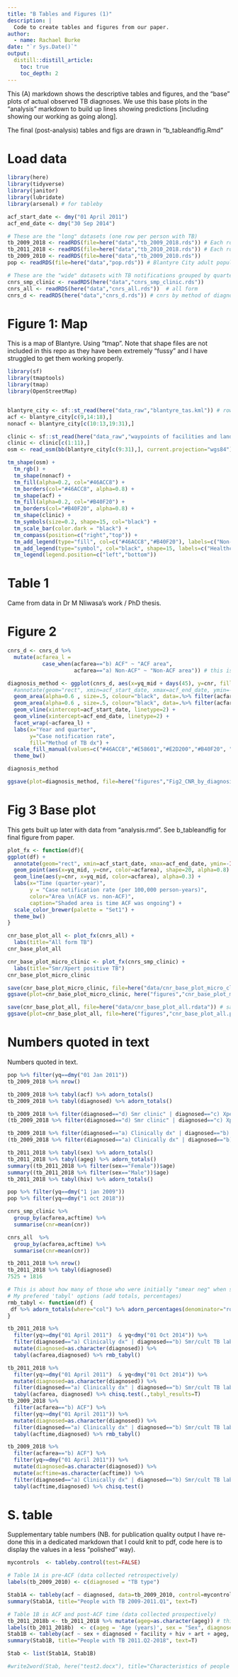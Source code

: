 ```yaml
---
title: "B Tables and Figures (1)"
description: |
  Code to create tables and figures from our paper.
author:
  - name: Rachael Burke
date: "`r Sys.Date()`"
output:
  distill::distill_article:
    toc: true
    toc_depth: 2
---
```


This (A) markdown shows the descriptive tables and figures, and the "base" plots of actual observed TB diagnoses.  We use this base plots in the "analysis" markdown to build up lines showing predictions [including showing our working as going along].

The final (post-analysis) tables and figs are drawn in "b_tableandfig.Rmd"

# Load data

```r
library(here)
library(tidyverse)
library(janitor)
library(lubridate)
library(arsenal) # for tableby

acf_start_date <- dmy("01 April 2011") 
acf_end_date <- dmy("30 Sep 2014")

# These are the "long" datasets (one row per person with TB)
tb_2009_2018 <- readRDS(file=here("data","tb_2009_2018.rds")) # Each row represents one adult in Blantyre City diagnosed with TB, information on method of TB diagnosis, quarter-year of diagnosis and whether they lived in an ACF or non-ACF area.
tb_2011_2018 <- readRDS(file=here("data","tb_2010_2018.rds")) # Each row represents one adult in Blantyre City diagnosed with TB, but with more information per person than the 2009_2010 file (i.e. includes HIV status, age and sex)
tb_2009_2010 <- readRDS(file=here("data","tb_2009_2010.rds"))
pop <- readRDS(file=here("data","pop.rds")) # Blantyre City adult population by quarter-year and ACF vs. non-ACF area

# These are the "wide" datasets with TB notifications grouped by quarter and with CNR
cnrs_smp_clinic <- readRDS(here("data","cnrs_smp_clinic.rds"))
cnrs_all <- readRDS(here("data","cnrs_all.rds"))  # all form
cnrs_d <- readRDS(here("data","cnrs_d.rds")) # cnrs by method of diagnosis
```

# Figure 1: Map

This is a map of Blantyre.  Using "tmap". Note that shape files are not included in this repo as they have been extremely "fussy" and I have struggled to get them working properly. 

```r
library(sf)
library(tmaptools)
library(tmap)
library(OpenStreetMap)


blantyre_city <- sf::st_read(here("data_raw","blantyre_tas.kml")) # rows 1-9 are Blantyre Rural TAs
acf <- blantyre_city[c(9,14:18),]
nonacf <- blantyre_city[c(10:13,19:31),]

clinic <- sf::st_read(here("data_raw","waypoints of facilities and landmarks.shp")) 
clinic <- clinic[c(1:11),]
osm <- read_osm(bb(blantyre_city[c(9:31),], current.projection="wgs84"), ext=1.1, raster=F)

tm_shape(osm) + 
  tm_rgb() +
  tm_shape(nonacf) +
  tm_fill(alpha=0.2, col="#46ACC8") +
  tm_borders(col="#46ACC8", alpha=0.8) +
  tm_shape(acf) +
  tm_fill(alpha=0.2, col="#B40F20") +
  tm_borders(col="#B40F20", alpha=0.8) +
  tm_shape(clinic) +
  tm_symbols(size=0.2, shape=15, col="black") +
  tm_scale_bar(color.dark = "black") +
  tm_compass(position=c("right","top")) +
  tm_add_legend(type="fill", col=c("#46ACC8","#B40F20"), labels=c("Non-ACF area","ACF area")) +
  tm_add_legend(type="symbol", col="black", shape=15, labels=c("Healthcare clinic")) +
  tm_legend(legend.position=c("left","bottom"))

```


# Table 1

Came from data in Dr M Nliwasa's work / PhD thesis.

# Figure 2

```r
cnrs_d <- cnrs_d %>% 
  mutate(acfarea_l = 
           case_when(acfarea=="b) ACF" ~ "ACF area", 
                     acfarea=="a) Non-ACF" ~ "Non-ACF area")) # this is so that the graph gets labelled properly / clearly

diagnosis_method <- ggplot(cnrs_d, aes(x=yq_mid + days(45), y=cnr, fill=diagnosed)) +
  #annotate(geom="rect", xmin=acf_start_date, xmax=acf_end_date, ymin=-Inf, ymax=Inf, alpha=0.4) +
  geom_area(alpha=0.6 , size=.5, colour="black", data=.%>% filter(acfarea=="b) ACF")) +
  geom_area(alpha=0.6 , size=.5, colour="black", data=.%>% filter(acfarea=="a) Non-ACF")) +
  geom_vline(xintercept=acf_start_date, linetype=2) +
  geom_vline(xintercept=acf_end_date, linetype=2) +
  facet_wrap(~acfarea_l) +
  labs(x="Year and quarter",
       y="Case notification rate",
       fill="Method of TB dx") +
  scale_fill_manual(values=c("#46ACC8","#E58601","#E2D200","#B40F20", "#68BB59")) +
  theme_bw()

diagnosis_method

ggsave(plot=diagnosis_method, file=here("figures","Fig2_CNR_by_diagnosis_method.pdf"), width=10, height=7)
```

# Fig 3 Base plot

This gets built up later with data from "analysis.rmd".  See b_tableandfig for final figure from paper.


```r
plot_fx <- function(df){
ggplot(df) +
  annotate(geom="rect", xmin=acf_start_date, xmax=acf_end_date, ymin=-Inf, ymax=Inf, alpha=0.1) +
  geom_point(aes(x=yq_mid, y=cnr, color=acfarea), shape=20, alpha=0.8) +
  geom_line(aes(y=cnr, x=yq_mid, color=acfarea), alpha=0.3) +
  labs(x="Time (quarter-year)",
       y = "Case notification rate (per 100,000 person-years)",
       color="Area \n(ACF vs. non-ACF)",
       caption="Shaded area is time ACF was ongoing") +
  scale_color_brewer(palette = "Set1") +
  theme_bw()
}

cnr_base_plot_all <- plot_fx(cnrs_all) +
  labs(title="All form TB")
cnr_base_plot_all

cnr_base_plot_micro_clinic <- plot_fx(cnrs_smp_clinic) +
  labs(title="Smr/Xpert positive TB")
cnr_base_plot_micro_clinic

save(cnr_base_plot_micro_clinic, file=here("data/cnr_base_plot_micro_clinic.rdata")) # save both the .rdata object so can re-draw and add
ggsave(plot=cnr_base_plot_micro_clinic, here("figures","cnr_base_plot_micro_clinic.pdf"), width=10, height=7) # and the pdf

save(cnr_base_plot_all, file=here("data/cnr_base_plot_all.rdata")) # save 
ggsave(plot=cnr_base_plot_all, file=here("figures","cnr_base_plot_all.pdf"), width=10, height=7)
```

# Numbers quoted in text

Numbers quoted in text.

```r
pop %>% filter(yq==dmy("01 Jan 2011"))
tb_2009_2018 %>% nrow()

tb_2009_2018 %>% tabyl(acf) %>% adorn_totals()
tb_2009_2018 %>% tabyl(diagnosed) %>% adorn_totals()

tb_2009_2018 %>% filter(diagnosed=="d) Smr clinic" | diagnosed=="c) Xpert clinic" | diagnosed=="e) Direct ACF") %>% nrow()
(tb_2009_2018 %>% filter(diagnosed=="d) Smr clinic" | diagnosed=="c) Xpert clinic" | diagnosed=="e) Direct ACF") %>% nrow()) / nrow(tb_2009_2018)

tb_2009_2018 %>% filter(diagnosed=="a) Clinically dx" | diagnosed=="b) Smr/cult TB lab") %>% nrow()
(tb_2009_2018 %>% filter(diagnosed=="a) Clinically dx" | diagnosed=="b) Smr/cult TB lab") %>% nrow()) / nrow(tb_2009_2018)

tb_2011_2018 %>% tabyl(sex) %>% adorn_totals()
tb_2011_2018 %>% tabyl(ageg) %>% adorn_totals()
summary((tb_2011_2018 %>% filter(sex=="Female"))$age)
summary((tb_2011_2018 %>% filter(sex=="Male"))$age)
tb_2011_2018 %>% tabyl(hiv) %>% adorn_totals()

pop %>% filter(yq==dmy("1 jan 2009"))
pop %>% filter(yq==dmy("1 oct 2018"))

cnrs_smp_clinic %>% 
  group_by(acfarea,acftime) %>%
  summarise(cnr=mean(cnr))

cnrs_all  %>% 
  group_by(acfarea,acftime) %>%
  summarise(cnr=mean(cnr))
```
```r
tb_2011_2018 %>% nrow()
tb_2011_2018 %>% tabyl(diagnosed)
7525 + 1816

# This is about how many of those who were initially "smear neg" when starting TB treatment were subsequently micro confirmed by culture (by ACF area and ACF time - during ACF vs. post ACF).
# My prefered 'tabyl' options (add totals, percentages)
rmb_tabyl <- function(df) {
 df %>% adorn_totals(where="col") %>% adorn_percentages(denominator="row") %>% adorn_pct_formatting(digits=2) %>% adorn_ns()
}

tb_2011_2018 %>% 
  filter(yq>=dmy("01 April 2011")  & yq<dmy("01 Oct 2014")) %>% 
  filter(diagnosed=="a) Clinically dx" | diagnosed=="b) Smr/cult TB lab") %>%
  mutate(diagnosed=as.character(diagnosed)) %>%
  tabyl(acfarea,diagnosed) %>% rmb_tabyl()

tb_2011_2018 %>% 
  filter(yq>=dmy("01 April 2011")  & yq<dmy("01 Oct 2014")) %>% 
  mutate(diagnosed=as.character(diagnosed)) %>%
  filter(diagnosed=="a) Clinically dx" | diagnosed=="b) Smr/cult TB lab") %>%
  tabyl(acfarea, diagnosed) %>% chisq.test(.,tabyl_results=T)
tb_2009_2018 %>% 
  filter(acfarea=="b) ACF") %>%
  filter(yq>=dmy("01 April 2011")) %>% 
  mutate(diagnosed=as.character(diagnosed)) %>%
  filter(diagnosed=="a) Clinically dx" | diagnosed=="b) Smr/cult TB lab") %>%
  tabyl(acftime,diagnosed) %>% rmb_tabyl()

tb_2009_2018 %>% 
  filter(acfarea=="b) ACF") %>%
  filter(yq>=dmy("01 April 2011")) %>% 
  mutate(diagnosed=as.character(diagnosed)) %>%
  mutate(acftime=as.character(acftime)) %>%
  filter(diagnosed=="a) Clinically dx" | diagnosed=="b) Smr/cult TB lab") %>%
  tabyl(acftime,diagnosed) %>% chisq.test()
```


# S. table

Supplementary table numbers (NB. for publication quality output I have re-done this in a dedicated markdown that I could knit to pdf, code here is to display the values in a less "polished" way).

```r
mycontrols  <- tableby.control(test=FALSE)

# Table 1A is pre-ACF (data collected retrospectively)
labels(tb_2009_2010) <- c(diagnosed = "TB type")

Stab1A <- tableby(acf ~ diagnosed, data=tb_2009_2010, control=mycontrols)
summary(Stab1A, title="People with TB 2009-2011.Q1", text=T)

# Table 1B is ACF and post-ACF time (data collected prospectively)
tb_2011_2018b <- tb_2011_2018 %>% mutate(ageg=as.character(ageg)) # this is to get rid of "empty" 0-14 factor
labels(tb_2011_2018b)  <- c(ageg = 'Age (years)', sex = "Sex", diagnosed = "TB type", Facility = "Type of Facility", hiv="HIV Status", art = "ART status")
Stab1B <- tableby(acf ~ sex + diagnosed + facility + hiv + art + ageg, data=tb_2011_2018b, control=mycontrols)
summary(Stab1B, title="People with TB 2011.Q2-2018", text=T) 

Stab <- list(Stab1A, Stab1B)

#write2word(Stab, here("test2.docx"), title="Characteristics of people with TB")

```




